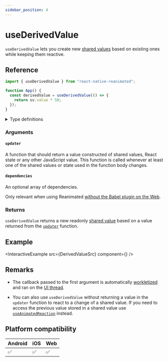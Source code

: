 ```yaml
---
sidebar_position: 4
---
```


# useDerivedValue

`useDerivedValue` lets you create new [shared values](/docs/fundamentals/glossary#shared-value) based on existing ones while keeping them reactive.

## Reference

```javascript
import { useDerivedValue } from "react-native-reanimated";

function App() {
  const derivedValue = useDerivedValue(() => {
    return sv.value * 50;
  });
}
```

<details>
<summary>Type definitions</summary>

```typescript
type SharedValue<T> = { value: T };
type DerivedValue<T> = Readonly<SharedValue<T>>;

function useDerivedValue<T>(
  updater: () => T,
  dependencies?: DependencyList
): DerivedValue<T>;
```

</details>

### Arguments

#### `updater`

A function that should return a value constructed of shared values, React state or any other JavaScript value. This function is called whenever at least one of the shared values or state used in the function body changes.

#### `dependencies` <Optional/>

An optional array of dependencies.

Only relevant when using Reanimated [without the Babel plugin on the Web](https://docs.swmansion.com/react-native-reanimated/docs/fundamentals/web-support#web-without-a-babel-plugin).

### Returns

`useDerivedValue` returns a new readonly [shared value](/docs/fundamentals/glossary#shared-value) based on a value returned from the [`updater`](/docs/core/useDerivedValue#updater) function.

## Example


<InteractiveExample src={DerivedValueSrc} component={<DerivedValue />} />

## Remarks

- The callback passed to the first argument is automatically [workletized](/docs/fundamentals/glossary#to-workletize) and ran on the [UI thread](/docs/fundamentals/glossary#ui-thread).

- You can also use `useDerivedValue` without returning a value in the `updater` function to react to a change of a shared value. If you need to access the previous value stored in a shared value use [`useAnimatedReaction`](/docs/advanced/useAnimatedReaction) instead.

## Platform compatibility

<div className="compatibility">

| Android | iOS | Web |
| ------- | --- | --- |
| ✅      | ✅  | ✅  |

</div>
